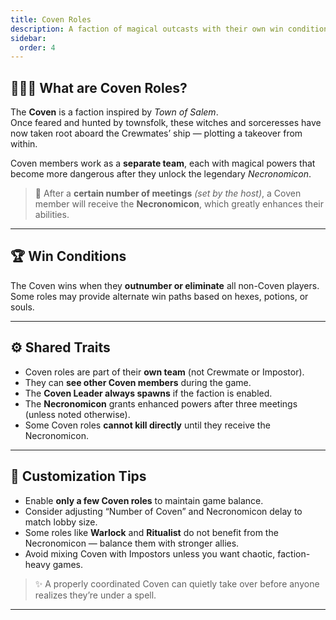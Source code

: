 ```yaml
---
title: Coven Roles
description: A faction of magical outcasts with their own win condition — and deadly potential.
sidebar:
  order: 4
---
```


## 🧙🏻‍♂️ What are Coven Roles?

The **Coven** is a faction inspired by *Town of Salem*.  
Once feared and hunted by townsfolk, these witches and sorceresses have now taken root aboard the Crewmates’ ship — plotting a takeover from within.

Coven members work as a **separate team**, each with magical powers that become more dangerous after they unlock the legendary *Necronomicon*.

> 📖 After a **certain number of meetings** *(set by the host)*, a Coven member will receive the **Necronomicon**, which greatly enhances their abilities.

---

## 🏆 Win Conditions

The Coven wins when they **outnumber or eliminate** all non-Coven players.  
Some roles may provide alternate win paths based on hexes, potions, or souls.

---

## ⚙ Shared Traits

- Coven roles are part of their **own team** (not Crewmate or Impostor).
- They can **see other Coven members** during the game.
- The **Coven Leader always spawns** if the faction is enabled.
- The **Necronomicon** grants enhanced powers after three meetings (unless noted otherwise).
- Some Coven roles **cannot kill directly** until they receive the Necronomicon.

---

## 🔧 Customization Tips

- Enable **only a few Coven roles** to maintain game balance.
- Consider adjusting “Number of Coven” and Necronomicon delay to match lobby size.
- Some roles like **Warlock** and **Ritualist** do not benefit from the Necronomicon — balance them with stronger allies.
- Avoid mixing Coven with Impostors unless you want chaotic, faction-heavy games.

> ✨ A properly coordinated Coven can quietly take over before anyone realizes they’re under a spell.

---
